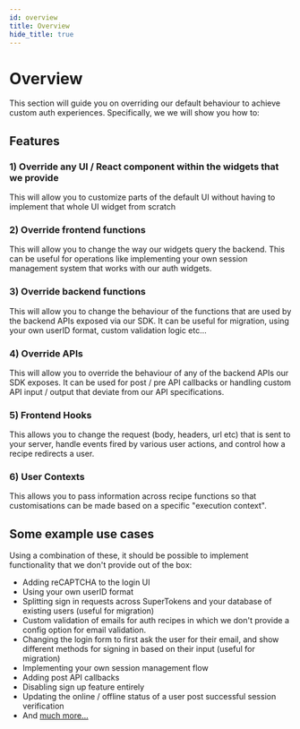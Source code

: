 ```yaml
---
id: overview
title: Overview
hide_title: true
---
```


<!-- COPY DOCS -->
<!-- ./thirdpartyemailpassword/advanced-customizations/overview.mdx -->

# Overview

This section will guide you on overriding our default behaviour to achieve custom auth experiences. Specifically, we we will show you how to:

## Features

### 1) Override any UI / React component within the widgets that we provide
This will allow you to customize parts of the default UI without having to implement that whole UI widget from scratch

### 2) Override frontend functions
This will allow you to change the way our widgets query the backend. This can be useful for operations like implementing your own session management system that works with our auth widgets.

### 3) Override backend functions
This will allow you to change the behaviour of the functions that are used by the backend APIs exposed via our SDK. It can be useful for migration, using your own userID format, custom validation logic etc...

### 4) Override APIs
This will allow you to override the behaviour of any of the backend APIs our SDK exposes. It can be used for post / pre API callbacks or handling custom API input / output that deviate from our API specifications.

### 5) Frontend Hooks
This allows you to change the request (body, headers, url etc) that is sent to your server, handle events fired by various user actions, and control how a recipe redirects a user.

### 6) User Contexts
This allows you to pass information across recipe functions so that customisations can be made based on a specific "execution context".

## Some example use cases
Using a combination of these, it should be possible to implement functionality that we don't provide out of the box:
- Adding reCAPTCHA to the login UI
- Using your own userID format
- Splitting sign in requests across SuperTokens and your database of existing users (useful for migration)
- Custom validation of emails for auth recipes in which we don't provide a config option for email validation.
- Changing the login form to first ask the user for their email, and show different methods for signing in based on their input (useful for migration)
- Implementing your own session management flow
- Adding post API callbacks
- Disabling sign up feature entirely
- Updating the online / offline status of a user post successful session verification
- And [much more...](https://github.com/supertokens/supertokens-core/issues/252)
